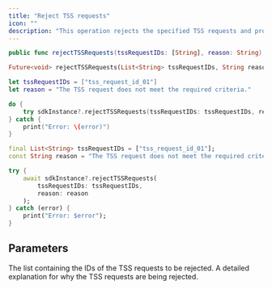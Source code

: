 ```yaml
---
title: "Reject TSS requests"
icon: ""
description: "This operation rejects the specified TSS requests and provides reason for the rejection."
---
```


<CodeGroup>

```Swift iOS
public func rejectTSSRequests(tssRequestIDs: [String], reason: String) throws
```

```Dart Flutter
Future<void> rejectTSSRequests(List<String> tssRequestIDs, String reason) async
```

</CodeGroup>


<RequestExample>

```Swift iOS
let tssRequestIDs = ["tss_request_id_01"]
let reason = "The TSS request does not meet the required criteria."

do {
    try sdkInstance?.rejectTSSRequests(tssRequestIDs: tssRequestIDs, reason: reason)
} catch {
    print("Error: \(error)")
}
```

```Dart Flutter
final List<String> tssRequestIDs = ["tss_request_id_01"];
const String reason = "The TSS request does not meet the required criteria.";

try {
    await sdkInstance?.rejectTSSRequests(
        tssRequestIDs: tssRequestIDs, 
        reason: reason
    );
} catch (error) {
    print("Error: $error");
}
```


</RequestExample>


## Parameters

<ParamField path="tssRequestIDs" type="string[]">
The list containing the IDs of the TSS requests to be rejected.
</ParamField>

<ParamField path="reason" type="string">
A detailed explanation for why the TSS requests are being rejected.
</ParamField>
